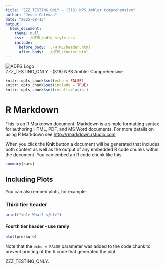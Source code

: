 ```yaml
---
title: "ZZZ_TESTING_ONLY - (316) NPS Ambler Comprehensive"
author: "Jesse Coleman"
date: "2025-08-15"
output:
  html_document:
    theme: null
    css: ../HTML/adfg-style.css
    include:
      before_body: ../HTML/header.html
      after_body: ../HTML/footer.html
---
```

<div class="title-container">
  <img class="title-logo" src="../HTML/adfg_logo.png" alt="ADFG Logo"/>
  <div class="title">ZZZ_TESTING_ONLY - (316) NPS Ambler Comprehensive</div>
</div>
```r
knitr::opts_chunk$set(echo = FALSE)
knitr::opts_chunk$set(include = TRUE)
knitr::opts_chunk$set(results='asis')
```

# R Markdown

This is an R Markdown document. Markdown is a simple formatting syntax for authoring HTML, PDF, and MS Word documents. For more details on using R Markdown see <http://rmarkdown.rstudio.com>.

When you click the **Knit** button a document will be generated that includes both content as well as the output of any embedded R code chunks within the document. You can embed an R code chunk like this:

```r
summary(cars)
```

## Including Plots

You can also embed plots, for example:

### Third tier header

```r

print("<h1> What? </h1>")


```

#### Fourth tier header - use rarely

```r
plot(pressure)
```

Note that the `echo = FALSE` parameter was added to the code chunk to prevent printing of the R code that generated the plot.

<p class="h1footer"> ZZZ_TESTING_ONLY. </p>
